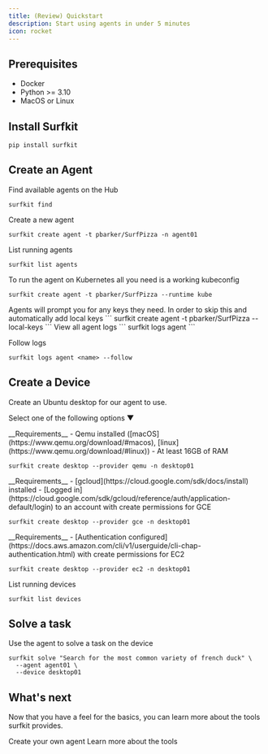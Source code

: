 ```yaml
---
title: (Review) Quickstart
description: Start using agents in under 5 minutes
icon: rocket
---
```


## Prerequisites

- Docker
- Python >= 3.10
- MacOS or Linux

## Install Surfkit

```
pip install surfkit
```

## Create an Agent

Find available agents on the Hub

```
surfkit find
```

Create a new agent

```
surfkit create agent -t pbarker/SurfPizza -n agent01
```

List running agents

```
surfkit list agents
```

<AccordionGroup>

<Accordion icon="sailboat" title="Create an agent on Kubernetes">
To run the agent on Kubernetes all you need is a working kubeconfig

```
surfkit create agent -t pbarker/SurfPizza --runtime kube
```

</Accordion>
<Accordion icon="key" title="Automatically add local API keys">
Agents will prompt you for any keys they need. In order to skip this and automatically add local keys
```
surfkit create agent -t pbarker/SurfPizza --local-keys
```

</Accordion>
<Accordion icon="file" title="View agent logs">
View all agent logs
```
surfkit logs agent <name>
```

Follow logs

```
surfkit logs agent <name> --follow
```

</Accordion>
</AccordionGroup>

## Create a Device

Create an Ubuntu desktop for our agent to use.

Select one of the following options ▼

<AccordionGroup>
<Accordion icon="q" title="Create a local desktop using Qemu">
__Requirements__
- Qemu installed ([macOS](https://www.qemu.org/download/#macos), [linux](https://www.qemu.org/download/#linux))
- At least 16GB of RAM

```
surfkit create desktop --provider qemu -n desktop01
```

</Accordion>

<Accordion icon="google" title="Create a desktop on GCE">
__Requirements__
- [gcloud](https://cloud.google.com/sdk/docs/install) installed
- [Logged in](https://cloud.google.com/sdk/gcloud/reference/auth/application-default/login) to an account with create permissions for GCE

```
surfkit create desktop --provider gce -n desktop01
```

</Accordion>
<Accordion icon="aws" title="Create a desktop on EC2">
__Requirements__
- [Authentication configured](https://docs.aws.amazon.com/cli/v1/userguide/cli-chap-authentication.html) with create permissions for EC2

```
surfkit create desktop --provider ec2 -n desktop01
```

</Accordion>

</AccordionGroup>

List running devices

```
surfkit list devices
```

## Solve a task

Use the agent to solve a task on the device

```
surfkit solve "Search for the most common variety of french duck" \
  --agent agent01 \
  --device desktop01
```

## What's next

Now that you have a feel for the basics, you can learn more about the tools surfkit provides.

<CardGroup>

<Card title="Create an Agent" icon="paintbrush" href="/advanced_tutorial">
  Create your own agent
</Card>

<Card title="Learn more" icon="wrench" href="/introduction">
  Learn more about the tools
</Card>

</CardGroup>
